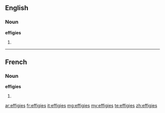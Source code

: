 ==English==

===Noun===
'''effigies'''

# {{plural of|[[effigy]]}}

----

==French==

===Noun===
'''effigies'''

# {{plural of|[[effigie]]|lang=fr}}

[[ar:effigies]]
[[fr:effigies]]
[[it:effigies]]
[[mg:effigies]]
[[my:effigies]]
[[te:effigies]]
[[zh:effigies]]